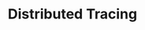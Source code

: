 ---
id: "sd_tf_hard_016"
questionType: "TRUE_FALSE"
title: "Distributed Tracing"
statement: "Distributed tracing helps identify bottlenecks across microservices."
difficulty: "HARD"
category: "System Design"
correctAnswer: true
explanation: "Tracing tracks requests across services to diagnose performance issues."
---
